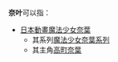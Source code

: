 '''奈叶'''可以指：
* [[日本|日本]][[動畫|動畫]][[魔法少女奈葉|魔法少女奈葉]]
** 其系列[[魔法少女奈葉系列|魔法少女奈葉系列]]
** 其主角[[高町奈葉|高町奈葉]]
{{disambig|Cat=二字作品消歧义}}